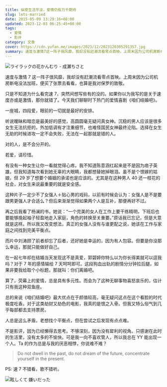 ```yaml
---
title: 纵使生活平淡，爱情仍有万千期待
slug: lets-married
date: 2015-05-09 13:29:16+08:00
updated: 2023-12-03 06:25:45+08:00
tags:
  - 爱情
  - 影评
category: 文章
cover: https://cdn.yufan.me/images/2023/12/2023120305291357.jpg
summary: 速度与激情7这一阵子很风靡，我却没有赶潮流看零点首映，上周末因为公司机房断电没法加班，便买了张票去看看，也算是我对保罗的致敬。
---
```


![ライラックの花かんむり - 成瀬ちさと](https://cdn.yufan.me/images/2023/12/2023120901275200.jpg)

<MusicPlayer id={2007905374} />

速度与激情 7 这一阵子很风靡，我却没有赶潮流看零点首映。上周末因为公司机房断电没法加班，便买了张票去看看，也算是我对保罗的致敬。

只是不知道为什么看完速 7，突然间想写些有的没的。如果你以为我写的是关于速度亦或是激情，那你就错了。今天我们聊聊时下热门的爱情喜剧《咱们结婚吧》。

一座城，四段爱，眼前的一切就是最好的安排。

听说暧昧和暗恋是最美好的感觉，高圆圆毫无疑问真女神。沉稳的男人应该是很多女生无法抗拒的，外加低调有才注重细节，也难怪国民女神最终沦陷。选择在女生无助的时候进攻一定不会失败，无法在一起那就是错的人。

对的人，是不会分开的。

若爱，请珍惜。

有没有一种女生让你一看就觉得心疼。我不知道陈意涵红起来是不是因为痞子英雄，但我知道每次看到她无辜的大眼睛，我都想替她掉眼泪。虽不是个恨嫁的姑娘，但 29 岁了想要个婚姻的承诺也是应该的。尤其是在这种男人 40 还一枝花的社会，对女生来说最重要的就是安全感。

这种片子一定少不了女强人＋贴心男的戏码，以前有时候会认为：女强人是不是要跟男更强人才合适么？但后来渐渐觉得如果两个人是互补，那便再好不过。

再之后我看了杨澜的书，她说：“一个完美的女人在工作上要干练精明，下班后也要能够挽起袖子轻盈地走入家庭，角色的转换至关重要。”原话我已忘记，但是大意就是这样。所以我又改变想法，真正的女强人没有与谁更配之说，她该在工作与家庭之间找到完美平衡点。

而片中刘涛顾了前者却忘了后者，还好她是幸运的，因为有人包容。但要是你没那么幸运，那就只能做好自己。

在一起七年却在结婚当天发现这不是真爱，郭碧婷你特么以为你长得美就可以逗我吗？对于 7 年的感情输给 7 天呵呵即可。这段狗血出轨的剧情分分钟拉后腿，如果非要我给取个小标题，那就叫：你们离婚吧。

算了，荧幕上的爱情，总是具有多元性。而会为了这种无聊事物喜怒哀乐的，估计只有我这种双鱼座。

总的来说《咱们结婚吧》最大优点在于颜值较高，毫无疑问这点在这个看脸的时代极度吃香。对于这类劫财又劫色的电影，我真的是恨之入骨。但我又特么俗气到几乎每部都去支持票房。

人总是这么矛盾，老想找个平衡点，但在尝试之后发现有点点难。

不是影评，因为已经懒得去思考。不够深刻，因为没有犀利的视角。只感谢在此时的生活里，没有太多的不愉快。可是我一向不喜欢管人，所以我总在 YY 能出现一个人。Ta 的作为总是与我的厌恶相悖，你说难不难？

> Do not dwell in the past, do not dream of the future, concentrate yourself in the present.

PS: 速 7 不错看，歌不错听。

![眩しくて 嫌いだった](https://cdn.yufan.me/images/2023/12/2023120306243223.jpg)
